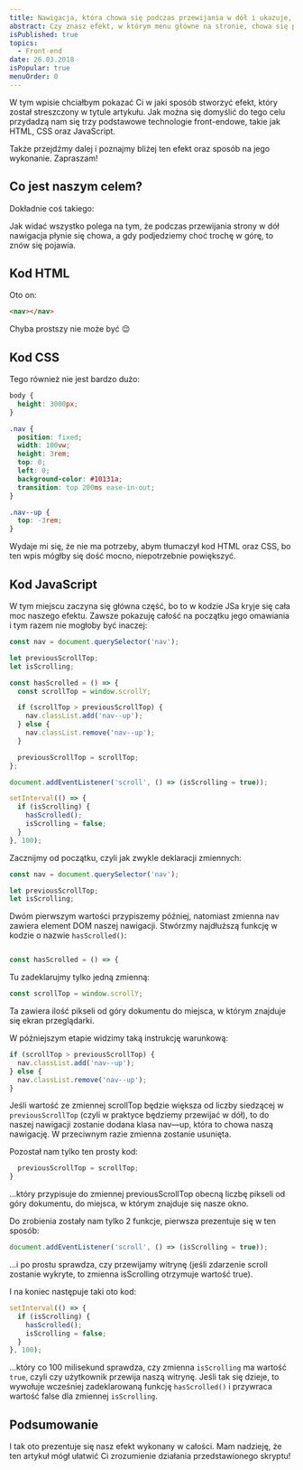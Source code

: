 ```yaml
---
title: Nawigacja, która chowa się podczas przewijania w dół i ukazuje, gdy scrollujemy w górę
abstract: Czy znasz efekt, w którym menu główne na stronie, chowa się przy scrollowaniu w dół i pokazuje, gdy jedziemy w górę? Ten efekt wykonamy!
isPublished: true
topics:
  - Front-end
date: 26.03.2018
isPopular: true
menuOrder: 0
---
```


W tym wpisie chciałbym pokazać Ci w jaki sposób stworzyć efekt, który został streszczony w tytule artykułu. Jak można się domyślić do tego celu przydadzą nam się trzy podstawowe technologie front-endowe, takie jak HTML, CSS oraz JavaScript.

Także przejdźmy dalej i poznajmy bliżej ten efekt oraz sposób na jego wykonanie. Zapraszam!

## Co jest naszym celem?

Dokładnie coś takiego:


<CodePenIframe
  id="BrwGRd"
  title="Nawigacja, która chowa się podczas przewijania w dół i ukazuje, gdy scrollujemy w górę"
/>

Jak widać wszystko polega na tym, że podczas przewijania strony w dół nawigacja płynie się chowa, a gdy podjedziemy choć trochę w górę, to znów się pojawia.

## Kod HTML

Oto on:

```html
<nav></nav>
```

Chyba prostszy nie może być 😌

## Kod CSS

Tego również nie jest bardzo dużo:

```css
body {
  height: 3000px;
}

.nav {
  position: fixed;
  width: 100vw;
  height: 3rem;
  top: 0;
  left: 0;
  background-color: #10131a;
  transition: top 200ms ease-in-out;
}

.nav--up {
  top: -3rem;
}
```

Wydaje mi się, że nie ma potrzeby, abym tłumaczył kod HTML oraz CSS, bo ten wpis mógłby się dość mocno, niepotrzebnie powiększyć.

## Kod JavaScript

W tym miejscu zaczyna się główna część, bo to w kodzie JSa kryje się cała moc naszego efektu. Zawsze pokazuję całość na początku jego omawiania i tym razem nie mogłoby być inaczej:

```js
const nav = document.querySelector('nav');

let previousScrollTop;
let isScrolling;

const hasScrolled = () => {
  const scrollTop = window.scrollY;

  if (scrollTop > previousScrollTop) {
    nav.classList.add('nav--up');
  } else {
    nav.classList.remove('nav--up');
  }

  previousScrollTop = scrollTop;
};

document.addEventListener('scroll', () => (isScrolling = true));

setInterval(() => {
  if (isScrolling) {
    hasScrolled();
    isScrolling = false;
  }
}, 100);
```

Zacznijmy od początku, czyli jak zwykle deklaracji zmiennych:

```js
const nav = document.querySelector('nav');

let previousScrollTop;
let isScrolling;
```

Dwóm pierwszym wartości przypiszemy później, natomiast zmienna nav zawiera element DOM naszej nawigacji. Stwórzmy najdłuższą funkcję w kodzie o nazwie `hasScrolled()`:

```js

const hasScrolled = () => {

```

Tu zadeklarujmy tylko jedną zmienną:

```js
const scrollTop = window.scrollY;
```

Ta zawiera ilość pikseli od góry dokumentu do miejsca, w którym znajduje się ekran przeglądarki.

W późniejszym etapie widzimy taką instrukcję warunkową:

```js
if (scrollTop > previousScrollTop) {
  nav.classList.add('nav--up');
} else {
  nav.classList.remove('nav--up');
}
```

Jeśli wartość ze zmiennej scrollTop będzie większa od liczby siedzącej w `previousScrollTop` (czyli w praktyce będziemy przewijać w dół), to do naszej nawigacji zostanie dodana klasa nav—up, która to chowa naszą nawigację. W przeciwnym razie zmienna zostanie usunięta.

Pozostał nam tylko ten prosty kod:

```js
  previousScrollTop = scrollTop;
}
```

...który przypisuje do zmiennej previousScrollTop obecną liczbę pikseli od góry dokumentu, do miejsca, w którym znajduje się nasze okno.

Do zrobienia zostały nam tylko 2 funkcje, pierwsza prezentuje się w ten sposób:

```js
document.addEventListener('scroll', () => (isScrolling = true));
```

…i po prostu sprawdza, czy przewijamy witrynę (jeśli zdarzenie scroll zostanie wykryte, to zmienna isScrolling otrzymuje wartość true).

I na koniec następuje taki oto kod:

```js
setInterval(() => {
  if (isScrolling) {
    hasScrolled();
    isScrolling = false;
  }
}, 100);
```

…który co 100 milisekund sprawdza, czy zmienna `isScrolling` ma wartość `true`, czyli czy użytkownik przewija naszą witrynę. Jeśli tak się dzieje, to wywołuje wcześniej zadeklarowaną funkcję `hasScrolled()` i przywraca wartość false dla zmiennej `isScrolling`.


<NewsletterInterlude />

## Podsumowanie

I tak oto prezentuje się nasz efekt wykonany w całości. Mam nadzieję, że ten artykuł mógł ułatwić Ci zrozumienie działania przedstawionego skryptu!
